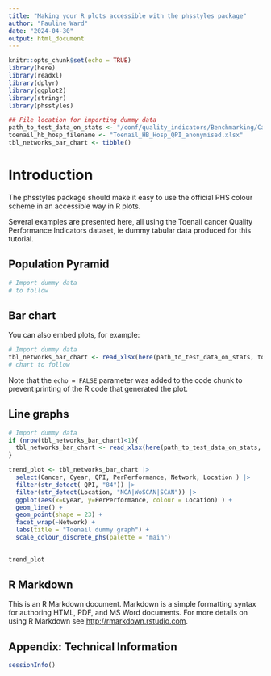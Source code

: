 ```yaml
---
title: "Making your R plots accessible with the phsstyles package"
author: "Pauline Ward"
date: "2024-04-30"
output: html_document
---
```


```r
knitr::opts_chunk$set(echo = TRUE) 
library(here) 
library(readxl)
library(dplyr)
library(ggplot2)
library(stringr)
library(phsstyles)

## File location for importing dummy data
path_to_test_data_on_stats <- "/conf/quality_indicators/Benchmarking/Cancer QPIs/Data/new_process/testing/test_data/" 
toenail_hb_hosp_filename <- "Toenail_HB_Hosp_QPI_anonymised.xlsx"
tbl_networks_bar_chart <- tibble()

```

# Introduction

The phsstyles package should make it easy to use the official PHS colour scheme
in an accessible way in R plots. 

Several examples are presented here, all using the 
Toenail cancer Quality Performance Indicators dataset, 
ie dummy tabular data produced for this tutorial. 

## Population Pyramid


```r
# Import dummy data
# to follow


```

## Bar chart

You can also embed plots, for example:

```r
# Import dummy data
tbl_networks_bar_chart <- read_xlsx(here(path_to_test_data_on_stats, toenail_hb_hosp_filename), sheet = "QPI_performance")
# chart to follow

```

Note that the `echo = FALSE` parameter was added to the code chunk to prevent printing of the R code that generated the plot. 

## Line graphs

```r
# Import dummy data
if (nrow(tbl_networks_bar_chart)<1){
  tbl_networks_bar_chart <- read_xlsx(here(path_to_test_data_on_stats, toenail_hb_hosp_filename), sheet = "QPI_performance")
}

trend_plot <- tbl_networks_bar_chart |> 
  select(Cancer, Cyear, QPI, PerPerformance, Network, Location ) |> 
  filter(str_detect( QPI, "84")) |> 
  filter(str_detect(Location, "NCA|WoSCAN|SCAN")) |> 
  ggplot(aes(x=Cyear, y=PerPerformance, colour = Location) ) +
  geom_line() + 
  geom_point(shape = 23) +
  facet_wrap(~Network) +
  labs(title = "Toenail dummy graph") + 
  scale_colour_discrete_phs(palette = "main")

  
trend_plot 

```

## R Markdown

This is an R Markdown document. Markdown is a simple formatting syntax for authoring HTML, PDF, and MS Word documents. For more details on using R Markdown see <http://rmarkdown.rstudio.com>.

## Appendix: Technical Information 
```r
sessionInfo()
``` 
